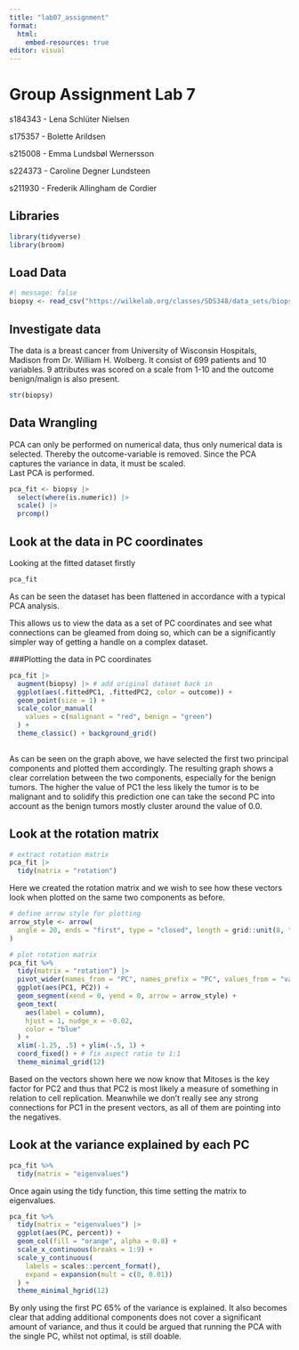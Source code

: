 ```yaml
---
title: "lab07_assignment"
format: 
  html:
    embed-resources: true
editor: visual
---
```


# Group Assignment Lab 7

s184343 - Lena Schlüter Nielsen

s175357 - Bolette Arildsen

s215008 - Emma Lundsbøl Wernersson

s224373 - Caroline Degner Lundsteen

s211930 - Frederik Allingham de Cordier

## Libraries

```r
library(tidyverse)
library(broom)
```

## Load Data

```r
#| message: false
biopsy <- read_csv("https://wilkelab.org/classes/SDS348/data_sets/biopsy.csv")
```

## Investigate data

The data is a breast cancer from University of Wisconsin Hospitals, Madison from Dr. William H. Wolberg. It consist of 699 patients and 10 variables. 9 attributes was scored on a scale from 1-10 and the outcome benign/malign is also present.

```r
str(biopsy)
```

## Data Wrangling

PCA can only be performed on numerical data, thus only numerical data is selected. Thereby the outcome-variable is removed. Since the PCA captures the variance in data, it must be scaled.\
Last PCA is performed.

```r
pca_fit <- biopsy |>
  select(where(is.numeric)) |>
  scale() |>
  prcomp() 
```

## Look at the data in PC coordinates

Looking at the fitted dataset firstly

```r
pca_fit
```
As can be seen the dataset has been flattened in accordance with a typical PCA analysis.

This allows us to view the data as a set of PC coordinates and see what connections can be gleamed from doing so, which can be a significantly simpler way of getting a handle on a complex dataset.

###Plotting the data in PC coordinates

```r

pca_fit |>
  augment(biopsy) |> # add original dataset back in
  ggplot(aes(.fittedPC1, .fittedPC2, color = outcome)) + 
  geom_point(size = 1) +
  scale_color_manual(
    values = c(malignant = "red", benign = "green")
  ) +
  theme_classic() + background_grid()
  
```
As can be seen on the graph above, we have selected the first two principal components and plotted them accordingly. The resulting graph shows a clear correlation between the two components, especially for the benign tumors. The higher the value of PC1 the less likely the tumor is to be malignant and to solidify this prediction one can take the second PC into account as the benign tumors mostly cluster around the value of 0.0.

## Look at the rotation matrix

```r
# extract rotation matrix
pca_fit |> 
  tidy(matrix = "rotation")
```
Here we created the rotation matrix and we wish to see how these vectors look when plotted on the same two components as before.
```r
# define arrow style for plotting
arrow_style <- arrow(
  angle = 20, ends = "first", type = "closed", length = grid::unit(8, "pt")
)

# plot rotation matrix
pca_fit %>%
  tidy(matrix = "rotation") |> 
  pivot_wider(names_from = "PC", names_prefix = "PC", values_from = "value") |> 
  ggplot(aes(PC1, PC2)) +
  geom_segment(xend = 0, yend = 0, arrow = arrow_style) +
  geom_text(
    aes(label = column),
    hjust = 1, nudge_x = -0.02, 
    color = "blue"
  ) +
  xlim(-1.25, .5) + ylim(-.5, 1) +
  coord_fixed() + # fix aspect ratio to 1:1
  theme_minimal_grid(12)
```
Based on the vectors shown here we now know that Mitoses is the key factor for PC2 and thus that PC2 is most likely a measure of something in relation to cell replication. Meanwhile we don't really see any strong connections for PC1 in the present vectors, as all of them are pointing into the negatives.

## Look at the variance explained by each PC

```r
pca_fit %>%
  tidy(matrix = "eigenvalues")
```
Once again using the tidy function, this time setting the matrix to eigenvalues.
```r
pca_fit %>%
  tidy(matrix = "eigenvalues") |> 
  ggplot(aes(PC, percent)) +
  geom_col(fill = "orange", alpha = 0.8) +
  scale_x_continuous(breaks = 1:9) +
  scale_y_continuous(
    labels = scales::percent_format(),
    expand = expansion(mult = c(0, 0.01))
  ) +
  theme_minimal_hgrid(12)
```

By only using the first PC 65% of the variance is explained. It also becomes clear that adding additional components does not cover a significant amount of variance, and thus it could be argued that running the PCA with the single PC, whilst not optimal, is still doable.
